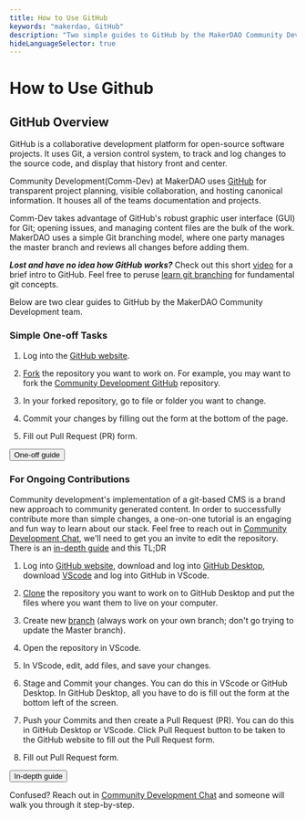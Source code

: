 ```yaml
---
title: How to Use GitHub
keywords: "makerdao, GitHub"
description: "Two simple guides to GitHub by the MakerDAO Community Development team."
hideLanguageSelector: true
---
```


# How to Use Github

## GitHub Overview

GitHub is a collaborative development platform for open-source software projects. It uses Git, a version control system, to track and log changes to the source code, and display that history front and center.

Community Development(Comm-Dev) at MakerDAO uses [GitHub](https://github.com/) for transparent project planning, visible collaboration, and hosting canonical information. It houses all of the teams documentation and projects.

Comm-Dev takes advantage of GitHub's robust graphic user interface (GUI) for Git; opening issues, and managing content files are the bulk of the work. MakerDAO uses a simple Git branching model, where one party manages the master branch and reviews all changes before adding them.

**_Lost and have no idea how GitHub works?_**
Check out this short [video](https://www.youtube.com/watch?v=w3jLJU7DT5E) for a brief intro to GitHub. Feel free to peruse [learn git branching](https://learngitbranching.js.org/) for fundamental git concepts.

Below are two clear guides to GitHub by the MakerDAO Community Development team.

<Box>


### Simple One-off Tasks

1. Log into the [GitHub website](https://github.com/).

2. [Fork](https://docs.github.com/en/github/getting-started-with-github/fork-a-repo) the repository you want to work on. For example, you may want to fork the [Community Development GitHub](https://github.com/makerdao/communityb) repository.

3. In your forked repository, go to file or folder you want to change.

4. Commit your changes by filling out the form at the bottom of the page.

5. Fill out Pull Request (PR) form.

<Button to="/contribute/content/using-github-one-off/">One-off guide</Button>

### For Ongoing Contributions

Community development's implementation of a git-based CMS is a brand new approach to community generated content. In order to successfully contribute more than simple changes, a one-on-one tutorial is an engaging and fun way to learn about our stack. Feel free to reach out in [Community Development Chat](https://chat.makerdao.com/channel/community-development), we'll need to get you an invite to edit the repository. There is an [in-depth guide](/contribute/content/using-github-ongoing/) and this TL;DR

1. Log into [GitHub website](https://github.com/), download and log into [GitHub Desktop](https://desktop.github.com/), download [VScode](https://code.visualstudio.com/) and log into GitHub in VScode.

2. [Clone](https://docs.github.com/en/github/creating-cloning-and-archiving-repositories/cloning-a-repository#cloning-a-repository-to-github-desktop) the repository you want to work on to GitHub Desktop and put the files where you want them to live on your computer.

3. Create new [branch](https://docs.github.com/en/github/collaborating-with-issues-and-pull-requests/creating-and-deleting-branches-within-your-repository#creating-a-branch) (always work on your own branch; don't go trying to update the Master branch).

4. Open the repository in VScode.

5. In VScode, edit, add files, and save your changes.

6. Stage and Commit your changes. You can do this in VScode or GitHub Desktop. In GitHub Desktop, all you have to do is fill out the form at the bottom left of the screen.

7. Push your Commits and then create a Pull Request (PR). You can do this in GitHub Desktop or VScode. Click Pull Request button to be taken to the GitHub website to fill out the Pull Request form.

8. Fill out Pull Request form.

</Box>


<Button to="/contribute/content/using-github-ongoing/">In-depth guide</Button>

<Callout icon="lightbulb">


Confused? Reach out in [Community Development Chat](https://chat.makerdao.com/channel/community-development) and someone will walk you through it step-by-step.

</Callout>


<!-- There was a lot of good GitHub documentation in the Contributor Tools Guide -->
<!-- I'd hate to lose this content because it's awesome -->
<!--
### GitHub Overview

GitHub is a collaborative development platform for open-source software projects. It uses Git, a version control system, to track and log changes to the source code, and display that history front and center.

MakerDAO uses [GitHub](https://github.com/) for transparent project planning, visible collaboration, and hosting canonical information. It houses all of MakerDAO's documentation and day-to-day work.

Comm-Dev takes advantage of GitHub's robust graphic user interface (GUI) for Git; opening issues, and managing content files are the bulk of the work. MakerDAO uses a simple Git branching model, where one party manages the master branch and reviews all changes before adding them.

Check out this short [video](https://www.youtube.com/watch?v=w3jLJU7DT5E) for a brief intro to GitHub.

:exclamation: **New Users** :exclamation:

***Lost and have no idea how GitHub works?***
*The tutorials in [Getting Started 101](#getting-started-101) below are a great place to start. They cover many of GitHub's functions used for Comm-Dev. Set aside some time to go through them.*

Experienced users can skip ahead to [Community GitHub Overview](#community-github-overview).

### Getting Started 101

1. Create an account on [GitHub](https://github.com/).
1. Go through the comprehensive, interactive tutorials on [GitHub Lab](https://lab.github.com).
    - Set aside a few hours to complete the tutorials.
1. Click [Find Your First Course](https://lab.github.com/login/github).
    - Follow prompts to install GitHub Learning Lab to personal repositories.
1. Go through the introductory learning paths.
    - [Introduction to GitHub](https://lab.github.com/githubtraining/introduction-to-github)
    - [First Day on GitHub](https://lab.github.com/githubtraining/paths/first-day-on-github)
    - [First Week on GitHub](https://lab.github.com/githubtraining/paths/first-week-on-github)

***Pro Tip:** Consider installing [GitHub Desktop](https://desktop.github.com/). Most GitHub functions are available online, but some actions (e.g., uploading images) are more straightforward with GitHub Desktop.*

### Community GitHub Overview

The [MakerDAO Community Repository](https://github.com/makerdao/community) is the collection of documents and resources relating to initiatives from the Community Development group at MakerDAO.

#### Project Tracking

- **[Issues](https://github.com/makerdao/community/issues)**
  - Issues contain short, actionable descriptions of tasks.
- **[Labels](https://github.com/makerdao/community/labels)**
  - Labels loosely define a document to a subgroup. They typically autofill when assigning an issue (e.g., languages or bounties or hackathons).
- **[Project Board](https://github.com/makerdao/community/projects)**
  - This Board reflects the development stages based on the current workflow.
  - Project Boards use a [Kanban layout](https://en.wikipedia.org/wiki/Kanban_board) to move issues through the columns as they progress.
    - **Icebox:** Issues that are not active for longer than 60 days.
    - **Backlog:** Issues that are blocked or not currently active.
    - **In Progress:** Issues that someone is already tackling.
    - **Ready for Review:** Issues that need to be reviewed or merged.
    - **Done:** Issues automatically move here when the issue is closed, or the PR is merged.
- **[Epics](https://github.com/makerdao/community#workspaces/community-development-5d2475bd23b522535e2def1d/board?filterLogic=any&repos=166580993)**
  - Epics map to a larger task by nesting multiple issues.
  - For users that don't have Zenhub, Comm-Dev writes "Epic" on one main issue, and includes relevant links.
  - Epics are more visible with Zenhub.
    - **Optional:** Download the [Zenhub](https://chrome.google.com/webstore/detail/zenhub-for-github/ogcgkffhplmphkaahpmffcafajaocjbd) extension.

#### Best Practices

***Pro Tip:** Practice in a test environment first to prevent merging issues down the road. Fork the Maker Community repository (repo) or clone it to a local machine.*

- Discuss efforts, blockers, and problems in [#community-development](https://chat.makerdao.com/channel/community-development).
- Ensure repositories are up to date.
- Make a practice branch for edits and approvals.
  - Fetch the most recent changes.
  - Branch the main repo to create PRs.
- Create a new issue or find an existing issue.
  - Include links and dependencies in the issue description.
  - Close completed issues manually to mark them as done.
    - It will move within the project board automatically.
- Commit early and commit often.
  - Submit changes before large merges.
  - Make sure commits are explicit in their changes.
- Link Pull Requests to existing issues.
  - If unsure of which issue, ask in the [#community-development](https://chat.makerdao.com/channel/community-development) channel.
- Pull Requests often go through several phases of review before a merge.
  - An Approver may request changes if a submission does not adhere to guidelines or if it needs general revision.
  - When reviewing or addressing change requests, indicate which issues are resolved and update them in the PR thread, either issue by issue, or in one summary comment.

### Tips and Visual Guides

Click the links in this section for short animated examples of key GitHub actions useful for Comm-Dev work. Alternatively, scroll through this [GIF gallery](https://imgur.com/a/eeO7OJM) to quickly see all the expedient demos below in one place.

- Clone a repository.
  - **Example:** [Cloning a GitHub Repository](https://imgur.com/GjX6cf9)
  - Make sure to have the [repository's URL](repository-url.png)
- Sync the Comm-Dev repo when it's already on the machine with the Fetch Origin Master button.
    - In the command line, this is called: `~ git fetch`.
  - **Example:** [Fetch Origin Master](https://imgur.com/VREFUKV)
- Use [GitHub Desktop](https://desktop.github.com/) to simplify uploading images.
- Create distinct branches to later merge changes into the master.
- Make branch names short.
  - **Example:** [Upload image locally and create branch name](https://imgur.com/WJ460E8)
- Rename any incorrectly named files.
    - Make sure filenames on GitHub include dashes instead of spaces.
        - GitHub and GitBooks cannot manage links to files with strange characters (e.g., spaces).
        - See the [naming files](#naming-files-and-versions) section above.
  - **Example:** [Rename a file and pushing it to a local branch](https://imgur.com/EXwsHzA)
- GitHub desktop opens Pull Requests in the GitHub web GUI.
  - **Example:** [Opening a PR with GitHub Desktop](https://imgur.com/iRYNBC4)
  - **Note:** In the above example, Git tracked all file uploads, compiled each local change (commit) into one PR, and [merged the Pull Request](https://imgur.com/FFIo7nB).
- Add a file on GitHub’s GUI by opening another Pull Request.
  - Pull Requests merge any changes tracked in Git, similar to file uploads.
  - **Example:** [Add a file with GitHub](https://imgur.com/D3025qz)
- Comm-Dev uses issues to track work.
  - **Example:** [Opening an Issue](https://imgur.com/MGW0mMJ)
- Link Pull Requests to the open issue if resolving the issue requires uploading a file.
  - **Example:** [Uploading a file and closing an issue](https://imgur.com/Kl5LtmQ)
- Consider this screenshot example of a [Pull Request](github-fixing-a-commit.png) on the Comm-Dev repo with multiple annotations, commits, and requests for changes.
    - Key points are labeled:
        1. Multiple commits.
        2. Connect Pull Request to the issue.
        3. The approver requests changes.
        4. The change request asks to fix relative pathing.
        **Note:** Correctly defining relative paths to files within a repo is a common problem.
            - Depending on where in the repo the file lives, a relative path may involve:
                - **Full Stops:** `.`
                - **Slashes:** `/`
            - For files in the same folder:
                - Write the file name or use a full stop with a slash`./`.
                - **Example:** `file-name.md`
                - **Example:** `./file-name.md`
            - To navigate to a file one folder up:
                - Use two full stops with a slash `../`
                - **Example:** `../contributing/file-one-folder-up.md`
        5. Final comments.
- If changes are correct, comment on the request and "resolve" the comments.
- After addressing all change requests, comment on the PR to notify the Approver that it’s time to merge.

### Other Helpful Resources

- Check out [Getting Started](https://help.github.com/en/github/getting-started-with-github) on GitHub Help.
  - See [Writing on GitHub](https://help.github.com/en/categories/writing-on-github) for writing and formatting tips.
- Check out these recommended introductory videos:
  - [Git & GitHub Crash Course For Beginners](https://youtu.be/SWYqp7iY_Tc)
  - [Git Tutorials by Corey Schafer](https://www.youtube.com/playlist?list=PL-osiE80TeTuRUfjRe54Eea17-YfnOOAx)
- Check out these other introductory guides:
  - [Git-The Simple Guide](https://rogerdudler.github.io/git-guide/)
  - [Think like a Git](http://think-like-a-git.net/)

#### Cheat Sheets

- [Git Cheat Sheet by GitHub](https://education.github.com/git-cheat-sheet-education.pdf)
- [A Dead Simple GitSheet](https://gitsheet.wtf/)
- [Git-Tower](https://www.git-tower.com/blog/git-cheat-sheet/)
- [Interactive Cheat Sheet by NDP](https://ndpsoftware.com/git-cheatsheet.html#loc=workspace;)

#### Visual Guides

- [Git Workflow](http://justinhileman.info/article/git-pretty/git-pretty.png)
- [Visualizing Git](http://onlywei.github.io/explain-git-with-d3/#)
-->
